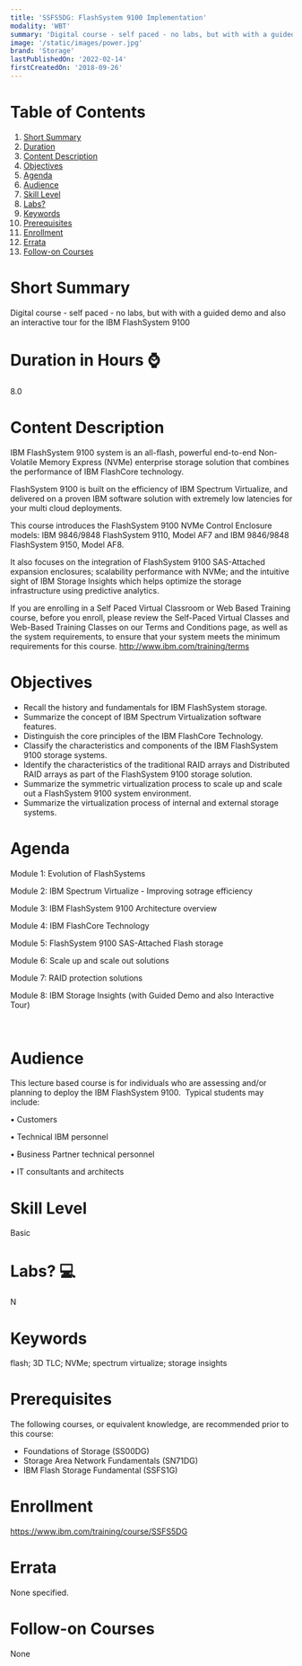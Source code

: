 ```yaml
---
title: 'SSFS5DG: FlashSystem 9100 Implementation'
modality: 'WBT'
summary: 'Digital course - self paced - no labs, but with with a guided demo and also an interactive tour for the IBM FlashSystem 9100'
image: '/static/images/power.jpg'
brand: 'Storage'
lastPublishedOn: '2022-02-14'
firstCreatedOn: '2018-09-26'
---
```

# Table of Contents
1.  [Short Summary](#short-summary)
2.  [Duration](#duration-in-hours-)
3.  [Content Description](#content-description)
4.  [Objectives](#objectives)
5.  [Agenda](#agenda)
6.  [Audience](#audience)
7.  [Skill Level](#skill-level)
8.  [Labs?](#labs-)
9.  [Keywords](#keywords)
10. [Prerequisites](#prerequisites)
11. [Enrollment](#enrollment)
12. [Errata](#errata)
13. [Follow-on Courses](#follow-on-courses)

# Short Summary
Digital course - self paced - no labs, but with with a guided demo and also an interactive tour for the IBM FlashSystem 9100

# Duration in Hours ⌚
8.0

# Content Description
IBM FlashSystem 9100 system is an all-flash, powerful end-to-end Non-Volatile Memory Express (NVMe) enterprise storage solution that combines the performance of IBM FlashCore technology.  

FlashSystem 9100 is built on the efficiency of IBM Spectrum Virtualize, and delivered on a proven IBM software solution with extremely low latencies for your multi cloud deployments.


This course introduces the FlashSystem 9100 NVMe Control Enclosure models: IBM 9846/9848 FlashSystem 9110, Model AF7 and IBM 9846/9848 FlashSystem 9150, Model AF8.  

It also focuses on the integration of FlashSystem 9100 SAS-Attached expansion enclosures; scalability performance with NVMe; and the intuitive sight of IBM Storage Insights which helps optimize the storage infrastructure using predictive analytics.


If you are enrolling in a Self Paced Virtual Classroom or Web Based Training course, before you enroll, please review the Self-Paced Virtual Classes and Web-Based Training Classes on our Terms and Conditions page, as well as the system requirements, to ensure that your system meets the minimum requirements for this course. http://www.ibm.com/training/terms



# Objectives
* Recall the history and fundamentals for IBM FlashSystem storage.
* Summarize the concept of IBM Spectrum Virtualization software features.
* Distinguish the core principles of the IBM FlashCore Technology.
* Classify the characteristics and components of the IBM FlashSystem 9100 storage systems.
* Identify the characteristics of the traditional RAID arrays and Distributed RAID arrays as part of the FlashSystem 9100 storage solution.
* Summarize the symmetric virtualization process to scale up and scale out a FlashSystem 9100 system environment.
* Summarize the virtualization process of internal and external storage systems.


# Agenda
Module 1: Evolution of FlashSystems

Module 2: IBM Spectrum Virtualize - Improving sotrage efficiency

Module 3: IBM FlashSystem 9100 Architecture overview

Module 4: IBM FlashCore Technology

Module 5: FlashSystem 9100 SAS-Attached Flash storage

Module 6: Scale up and scale out solutions

Module 7: RAID protection solutions

Module 8: IBM Storage Insights (with Guided Demo and also Interactive Tour)

 



# Audience
This lecture based course is for individuals who are assessing and/or planning to deploy the IBM FlashSystem 9100.  Typical students may include:


• Customers  

• Technical IBM personnel  

• Business Partner technical personnel  

• IT consultants and architects



# Skill Level
Basic               

# Labs? 💻
N

# Keywords
flash; 3D TLC; NVMe; spectrum virtualize; storage insights

# Prerequisites
The following courses, or equivalent knowledge, are recommended prior to this course:


* Foundations of Storage (SS00DG)
* Storage Area Network Fundamentals (SN71DG)
* IBM Flash Storage Fundamental (SSFS1G)


# Enrollment
https://www.ibm.com/training/course/SSFS5DG

# Errata
None specified.

# Follow-on Courses
None

